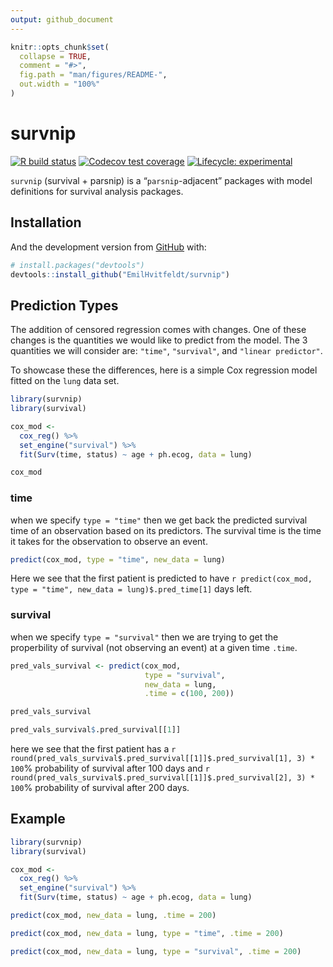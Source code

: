 ```yaml
---
output: github_document
---
```


<!-- README.md is generated from README.Rmd. Please edit that file -->

```r
knitr::opts_chunk$set(
  collapse = TRUE,
  comment = "#>",
  fig.path = "man/figures/README-",
  out.width = "100%"
)
```

# survnip

<!-- badges: start -->

[![R build status](https://github.com/EmilHvitfeldt/survnip/workflows/R-CMD-check/badge.svg)](https://github.com/EmilHvitfeldt/survnip/actions) [![Codecov test coverage](https://codecov.io/gh/EmilHvitfeldt/survnip/branch/master/graph/badge.svg)](https://codecov.io/gh/EmilHvitfeldt/survnip?branch=master)
[![Lifecycle: experimental](https://img.shields.io/badge/lifecycle-experimental-orange.svg)](https://www.tidyverse.org/lifecycle/#experimental) <!-- badges: end -->

`survnip` (survival + parsnip) is a "`parsnip`-adjacent" packages with model definitions for survival analysis packages.

## Installation

And the development version from [GitHub](https://github.com/) with:

``` .r
# install.packages("devtools")
devtools::install_github("EmilHvitfeldt/survnip")
```

## Prediction Types

The addition of censored regression comes with changes. One of these changes is the quantities we would like to predict from the model. The 3 quantities we will consider are: `"time"`, `"survival"`, and `"linear predictor"`.

To showcase these the differences, here is a simple Cox regression model fitted on the `lung` data set.

```r
library(survnip)
library(survival)

cox_mod <-
  cox_reg() %>%
  set_engine("survival") %>%
  fit(Surv(time, status) ~ age + ph.ecog, data = lung)

cox_mod
```

### time

when we specify `type = "time"` then we get back the predicted survival time of an observation based on its predictors. The survival time is the time it takes for the observation to observe an event.

```r
predict(cox_mod, type = "time", new_data = lung)
```

Here we see that the first patient is predicted to have `r predict(cox_mod, type = "time", new_data = lung)$.pred_time[1]` days left.

### survival

when we specify `type = "survival"` then we are trying to get the properbility of survival (not observing an event) at a given time `.time`. 

```r
pred_vals_survival <- predict(cox_mod, 
                              type = "survival", 
                              new_data = lung, 
                              .time = c(100, 200))

pred_vals_survival

pred_vals_survival$.pred_survival[[1]]
```

here we see that the first patient has a `r round(pred_vals_survival$.pred_survival[[1]]$.pred_survival[1], 3) * 100`% probability of survival after 100 days and `r round(pred_vals_survival$.pred_survival[[1]]$.pred_survival[2], 3) * 100`%
probability of survival after 200 days.

## Example

```r
library(survnip)
library(survival)

cox_mod <-
  cox_reg() %>%
  set_engine("survival") %>%
  fit(Surv(time, status) ~ age + ph.ecog, data = lung)

predict(cox_mod, new_data = lung, .time = 200)

predict(cox_mod, new_data = lung, type = "time", .time = 200)

predict(cox_mod, new_data = lung, type = "survival", .time = 200)
```
